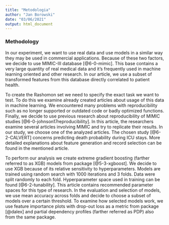 ---
title: "Metodologia"
author: "Jan Borowski"
date: "03/06/2021"
output: html_document
---



### Methodology 

In our experiment, we want to use real data and use models in a similar way they may be used in commercial applications. Because of these two factors, we decide to use MIMIC-III database [@6-0-mimic]. This base contains a very large quantity of real medical data and it's frequently used in machine learning oriented and other research. In our article, we use a subset of transformed features from this database directly correlated to patient health.

To create the Rashomon set we need to specify the exact task we want to test. To do this we examine already created articles about usage of this data in machine learning. We encountered many problems with reproducibility such as no longer supported or outdated code or badly optimized functions. Finally, we decide to use previous research about reproducibility of MIMIC studies [@6-0-johnson17reproducibility]. In this article, the researchers examine several articles involving MIMIC and try to replicate their results. In our study, we choose one of the analyzed articles. 
The chosen study [@6-2-CALVERT] concerns predicting death probability during ICU stays. More detailed explanations about feature generation and record selection can be found in the mentioned article. 

To perform our analysis we create extreme gradient boosting (farther referred to as XGB) models from package [@5-3-xgboost]. We decide to use XGB because of its relative sensitivity to hyperparameters. Models are trained using random search with 1000 iterations and 3 folds. Data were split randomly to each fold. Hyperparameter space used in training can be found [@6-2-tunability]. This article contains recommended parameter spaces for this type of research. In the evaluation and selection of models, we use mean accuracy across folds and decide to choose a subset of models over a certain threshold. To examine how selected models work, we use feature importance plots with drop-out loss as a metric from package [@dalex] and partial dependency profiles (farther referred as PDP) also from the same package. 



